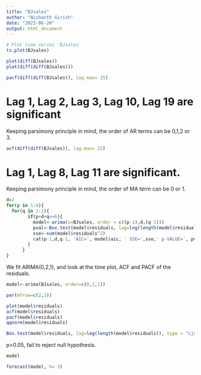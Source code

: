 ---
title: "BJsales"
author: "Nishanth Girish"
date: "2023-06-20"
output: html_document
---

```{r}
# Plot time series 'BJsales'
ts.plot(BJsales)
```


```{r}
plot(diff(BJsales))
plot(diff(diff(BJsales)))
```


```{r}
pacf(diff(diff(BJsales)), lag.max= 25)
```
# Lag 1, Lag 2, Lag 3, Lag 10, Lag 19 are significant
Keeping parsimony principle in mind, the order of AR terms can be 0,1,2 or 3. 


```{r}
acf(diff(diff(BJsales)), lag.max= 25)
```

# Lag 1, Lag 8, Lag 11 are significant.
Keeping parsimony principle in mind, the order of MA term can be 0 or 1. 

```{r}
d=2
for(p in 1:4){
  for(q in 1:2){
        if(p+d+q<=6){
          model<-arima(x=BJsales, order = c((p-1),d,(q-1)))
          pval<-Box.test(model$residuals, lag=log(length(model$residuals)))
          sse<-sum(model$residuals^2)
          cat(p-1,d,q-1, 'AIC=', model$aic, ' SSE=',sse,' p-VALUE=', pval$p.value,'\n')
        }
      }
}
```

We fit ARIMA(0,2,1), and look at the time plot, ACF and PACF of the residuals.

```{r}
model<-arima(BJsales, order=c(0,2,1))

par(mfrow=c(2,2))

plot(model$residuals)
acf(model$residuals)
pacf(model$residuals)
qqnorm(model$residuals)
```
```{r}
Box.test(model$residuals, lag=log(length(model$residuals)), type = "Ljung")
```
p>0.05, fail to reject null hypothesis. 

```{r}
model
```


```{r}
forecast(model, h= 3)
```


```{r}
```


```{r}
```

